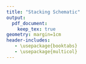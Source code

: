 ```yaml
---
title: "Stacking Schematic"
output:
  pdf_document:
    keep_tex: true
geometry: margin=1cm
header-includes:
   - \usepackage{booktabs}
   - \usepackage{multicol}
---
```


\includegraphics[height=9.5in]{stacking.pdf}
